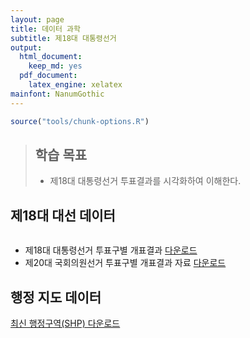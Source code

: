 ```yaml
---
layout: page
title: 데이터 과학
subtitle: 제18대 대통령선거
output:
  html_document: 
    keep_md: yes
  pdf_document:
    latex_engine: xelatex
mainfont: NanumGothic
---
```



```r
source("tools/chunk-options.R")
```
> ## 학습 목표 {.objectives}
>
> * 제18대 대통령선거 투표결과를 시각화하여 이해한다. 

## 제18대 대선 데이터 



``` r

```

- 제18대 대통령선거 투표구별 개표결과 [다운로드](http://www.nec.go.kr/portal/cmm/fms/FileDown.do?atchFileId=FILE_000000000061613&fileSn=1&bbsId=)
- 제20대 국회의원선거 투표구별 개표결과 자료 [다운로드](http://www.nec.go.kr/portal/cmm/fms/FileDown.do?atchFileId=FILE_000000000146224&fileSn=1&bbsId=)


## 행정 지도 데이터

[최신 행정구역(SHP) 다운로드](http://www.gisdeveloper.co.kr/entry/최신신-행정구역도-다운로드)

``` r

```

